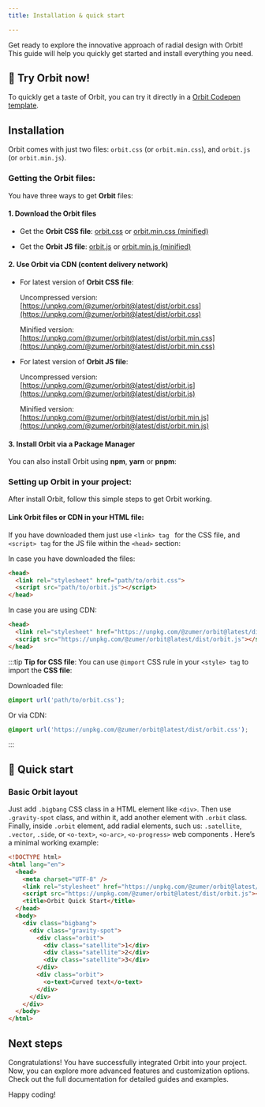 ```yaml
---
title: Installation & quick start

---
```



Get ready to explore the innovative approach of radial design with Orbit! This guide will help you quickly get started and install everything you need.

## 🚀 Try Orbit now!

To quickly get a taste of Orbit, you can try it directly in a [Orbit Codepen template](https://codepen.io/pen?template=KKjaoRj).

## Installation

Orbit comes with just two files: `orbit.css` (or `orbit.min.css`), and `orbit.js` (or `orbit.min.js`).

### Getting the Orbit files:

You have three ways to get **Orbit** files: 

#### 1. Download the Orbit files

- Get the **Orbit CSS file**: [orbit.css](https://unpkg.com/@zumer/orbit@latest/dist/orbit.css) or [orbit.min.css (minified)](https://unpkg.com/@zumer/orbit@latest/dist/orbit.min.css) 

- Get the **Orbit JS file**: [orbit.js](https://unpkg.com/@zumer/orbit@latest/dist/orbit.js) or [orbit.min.js (minified)](https://unpkg.com/@zumer/orbit@latest/dist/orbit.min.js) 


#### 2. Use Orbit via CDN (content delivery network)

- For latest version of **Orbit CSS file**: 

  Uncompressed version: [https://unpkg.com/@zumer/orbit@latest/dist/orbit.css](https://unpkg.com/@zumer/orbit@latest/dist/orbit.css)

  Minified version: [https://unpkg.com/@zumer/orbit@latest/dist/orbit.min.css](https://unpkg.com/@zumer/orbit@latest/dist/orbit.min.css)

- For latest version of **Orbit JS file**: 

  Uncompressed version: [https://unpkg.com/@zumer/orbit@latest/dist/orbit.js](https://unpkg.com/@zumer/orbit@latest/dist/orbit.js)

  Minified version: [https://unpkg.com/@zumer/orbit@latest/dist/orbit.min.js](https://unpkg.com/@zumer/orbit@latest/dist/orbit.min.js)


#### 3. Install Orbit via a Package Manager

You can also install Orbit using **npm**, **yarn** or **pnpm**:

 <PackageManagers pkg="@zumer/orbit" />

### Setting up Orbit in your project:

After install Orbit, follow this simple steps to get Orbit working.

#### Link Orbit files or CDN in your HTML file:

If you have downloaded them just use `<link> tag ` for the CSS file, and `<script> tag` for the JS file within the `<head>` section:

In case you have downloaded the files:

```html
<head>
  <link rel="stylesheet" href="path/to/orbit.css">
  <script src="path/to/orbit.js"></script>
</head>
```

In case you are using CDN:

```html
<head>
  <link rel="stylesheet" href="https://unpkg.com/@zumer/orbit@latest/dist/orbit.css">
  <script src="https://unpkg.com/@zumer/orbit@latest/dist/orbit.js"></script>
</head>
```

:::tip 
**Tip for CSS file**: You can use `@import` CSS rule in your `<style> tag` to import the **CSS file**:

Downloaded file:
```css
@import url('path/to/orbit.css');
```
Or via CDN:
```css
@import url('https://unpkg.com/@zumer/orbit@latest/dist/orbit.css');
```
:::

## 🏁 Quick start

### Basic Orbit layout

Just add `.bigbang` CSS class in a HTML element like `<div>`. Then use `.gravity-spot` class, and within it, add another element with `.orbit` class. Finally, inside `.orbit` element, add radial elements, such us: `.satellite`, `.vector`, `.side`, or `<o-text>`, `<o-arc>`, `<o-progress>` web components . Here’s a minimal working example:

```html
<!DOCTYPE html>
<html lang="en">
  <head>
    <meta charset="UTF-8" />
    <link rel="stylesheet" href="https://unpkg.com/@zumer/orbit@latest/dist/orbit.css" />
    <script src="https://unpkg.com/@zumer/orbit@latest/dist/orbit.js"></script>
    <title>Orbit Quick Start</title>
  </head>
  <body>
    <div class="bigbang">
      <div class="gravity-spot">
        <div class="orbit">
          <div class="satellite">1</div>
          <div class="satellite">2</div>
          <div class="satellite">3</div>
        </div>
        <div class="orbit">
          <o-text>Curved text</o-text>
        </div>
      </div>
    </div>
  </body>
</html>
```



## Next steps

Congratulations! You have successfully integrated Orbit into your project. Now, you can explore more advanced features and customization options. Check out the full documentation for detailed guides and examples. 

Happy coding!

